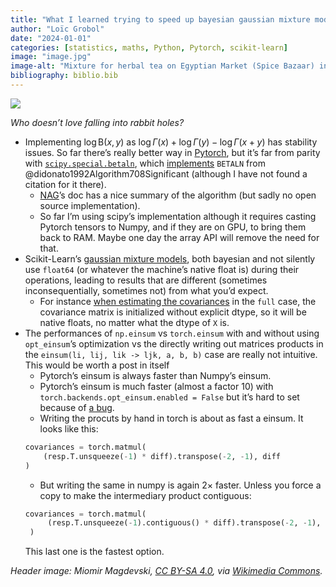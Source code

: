 ```yaml
---
title: "What I learned trying to speed up bayesian gaussian mixture models"
author: "Loïc Grobol"
date: "2024-01-01"
categories: [statistics, maths, Python, Pytorch, scikit-learn]
image: "image.jpg"
image-alt: "Mixture for herbal tea on Egyptian Market (Spice Bazaar) in Istanbul - various dried fruits."
bibliography: biblio.bib
---
```


[![](image.jpg){fig-alt="Mixture for herbal tea on Egyptian Market (Spice Bazaar) in Istanbul - various dried fruits."}](https://commons.wikimedia.org/wiki/File:Mixture_for_herbal_tea_04.jpg)

*Who doesn't love falling into rabbit holes?*

- Implementing $\log\mathrm{Β}(x, y)$ as $\log⁡\Gamma(x)+\log⁡⁡\Gamma(y)−\log⁡⁡\Gamma(x+y)$ has stability issues. So far there's really better way in [Pytorch](https://github.com/pytorch/pytorch/issues/678#issuecomment-1872585761), but it's far from parity with [`scipy.special.betaln`](https://docs.scipy.org/doc/scipy/reference/generated/scipy.special.betaln.html), which [implements](https://github.com/scipy/scipy/blob/ae3ca70a72ef04547fbc28501009246cef5ee6c8/scipy/special/cdflib/betaln.f) `BETALN` from @didonato1992Algorithm708Significant (although I have not found a citation for it there).
  - [NAG](support.nag.com/numeric/nl/nagdoc_latest/clhtml/s/s14cbc.html)'s doc has a nice summary of the algorithm (but sadly no open source implementation).
  - So far I'm using scipy's implementation although it requires casting Pytorch tensors to Numpy, and if they are on GPU, to bring them back to RAM. Maybe one day the array API will remove the need for that.
- Scikit-Learn's [gaussian mixture models](https://scikit-learn.org/stable/modules/mixture.html), both bayesian and not silently use `float64` (or whatever the machine's native float is) during their operations, leading to results that are different (sometimes inconsequentially, sometimes not) from what you'd expect.
  - For instance [when estimating the covariances](https://github.com/scikit-learn/scikit-learn/blob/3f89022fa04d293152f1d32fbc2a5bdaaf2df364/sklearn/mixture/_gaussian_mixture.py#L174) in the `full` case, the covariance matrix is initialized without explicit dtype, so it will be native floats, no matter what the dtype of `X` is.
- The performances of `np.einsum` vs `torch.einsum` with and without using `opt_einsum`'s optimization vs the directly writing out matrices products in the `einsum(li, lij, lik -> ljk, a, b, b)` case are really not intuitive. This would be worth a post in itself
  - Pytorch's einsum is always faster than Numpy's einsum.
  - Pytorch's einsum is much faster (almost a factor $10$) with `torch.backends.opt_einsum.enabled = False` but it's hard to set because of [a bug](https://discuss.pytorch.org/t/attributeerror-module-torch-backends-has-no-attribute-opt-einsum).
  - Writing the procuts by hand in torch is about as fast a einsum. It looks like this:

   ```python
   covariances = torch.matmul(
       (resp.T.unsqueeze(-1) * diff).transpose(-2, -1), diff
   )
   ```
  - But writing the same in numpy is again 2× faster. Unless you force a copy to make the intermediary product contiguous:

   ```python
   covariances = torch.matmul(
        (resp.T.unsqueeze(-1).contiguous() * diff).transpose(-2, -1), diff
    )
    ```

    This last one is the fastest option.

*Header image: Miomir Magdevski, [CC BY-SA 4.0](https://creativecommons.org/licenses/by-sa/4.0), via [Wikimedia Commons](https://commons.wikimedia.org/wiki/File:Mixture_for_herbal_tea_04.jpg).*